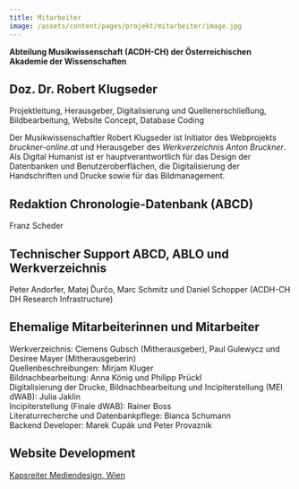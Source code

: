 ```yaml
---
title: Mitarbeiter
image: /assets/content/pages/projekt/mitarbeiter/image.jpg
---
```

**Abteilung Musikwissenschaft (ACDH-CH) der Österreichischen Akademie der Wissenschaften**

## Doz. Dr. Robert Klugseder

Projektleitung, Herausgeber, Digitalisierung und Quellenerschließung, Bildbearbeitung, Website Concept, Database Coding

Der Musikwissenschaftler Robert Klugseder ist Initiator des Webprojekts *bruckner-online.at* und Herausgeber des *Werkverzeichnis Anton Bruckner*. Als Digital Humanist ist er hauptverantwortlich für das Design der Datenbanken und Benutzeroberflächen, die Digitalisierung der Handschriften und Drucke sowie für das Bildmanagement.

## Redaktion Chronologie-Datenbank (ABCD)

Franz Scheder

## Technischer Support ABCD, ABLO und Werkverzeichnis

Peter Andorfer, Matej Ďurčo, Marc Schmitz und Daniel Schopper (ACDH-CH DH Research Infrastructure)

## Ehemalige Mitarbeiterinnen und Mitarbeiter

Werkverzeichnis: Clemens Gubsch (Mitherausgeber), Paul Gulewycz und Desiree Mayer (Mitherausgeberin)\
Quellenbeschreibungen: Mirjam Kluger\
Bildnachbearbeitung: Anna König und Philipp Prückl\
Digitalisierung der Drucke, Bildnachbearbeitung und Incipiterstellung (MEI dWAB): Julia Jaklin\
Incipiterstellung (Finale dWAB): Rainer Boss\
Literaturrecherche und Datenbankpflege: Bianca Schumann\
Backend Developer: Marek Cupák und Peter Provaznik

## Website Development

[Kapsreiter Mediendesign, Wien](http://www.kapsreiter.de)
